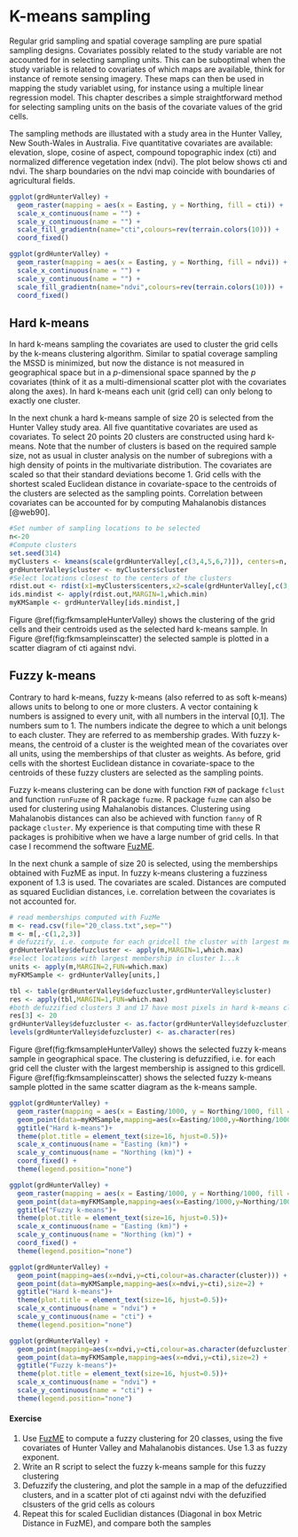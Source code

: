 # K-means sampling {#kmeans}

Regular grid sampling and spatial coverage sampling are pure spatial sampling designs. Covariates possibly related
to the study variable are not accounted for in selecting sampling units. This can be suboptimal when the study variable is related to covariates of which maps are available, think for instance of remote sensing imagery. These maps can then be used in mapping the study variablet using, for instance using a multiple linear regression model. This chapter describes a simple straightforward method for selecting sampling units on the basis of the covariate values of the grid cells.

The sampling methods are illustated with a study area in the Hunter Valley, New South-Wales in Australia. Five quantitative covariates are available: elevation, slope, cosine of aspect, compound topographic index (cti) and normalized difference vegetation index (ndvi). The plot below shows cti and ndvi. The sharp boundaries on the ndvi map coincide with boundaries of agricultural fields.

```r
ggplot(grdHunterValley) +
  geom_raster(mapping = aes(x = Easting, y = Northing, fill = cti)) +
  scale_x_continuous(name = "") +
  scale_y_continuous(name = "") +
  scale_fill_gradientn(name="cti",colours=rev(terrain.colors(10))) +
  coord_fixed()

ggplot(grdHunterValley) +
  geom_raster(mapping = aes(x = Easting, y = Northing, fill = ndvi)) +
  scale_x_continuous(name = "") +
  scale_y_continuous(name = "") +
  scale_fill_gradientn(name="ndvi",colours=rev(terrain.colors(10))) +
  coord_fixed()
```

## Hard k-means {#Hardkmeans}

In hard k-means sampling the covariates are used to cluster the grid cells by the k-means clustering algorithm. Similar to spatial coverage sampling the MSSD is minimized, but now the distance is not measured in geographical space but in a $p$-dimensional space spanned by the $p$ covariates (think of it as a multi-dimensional scatter plot with the covariates along the axes). In hard k-means each unit (grid cell) can only belong to exactly one cluster.

In the next chunk a hard k-means sample of size 20 is selected from the Hunter Valley study area. All five quantitative covariates are used as covariates. To select 20 points 20 clusters are constructed using hard k-means. Note that the number of clusters is based on the required sample size, not as usual in cluster analysis on the number of subregions with a high density of points in the multivariate distribution. The covariates are scaled so that their standard deviations become 1. Grid cells with the shortest scaled Euclidean distance in covariate-space to the centroids of the clusters are selected as the sampling points. Correlation between covariates can be accounted for by computing Mahalanobis distances [@web90].

```r
#Set number of sampling locations to be selected
n<-20
#Compute clusters
set.seed(314)
myClusters <- kmeans(scale(grdHunterValley[,c(3,4,5,6,7)]), centers=n, iter.max=100,nstart=10)
grdHunterValley$cluster <- myClusters$cluster
#Select locations closest to the centers of the clusters
rdist.out <- rdist(x1=myClusters$centers,x2=scale(grdHunterValley[,c(3,4,5,6,7)]))
ids.mindist <- apply(rdist.out,MARGIN=1,which.min)
myKMSample <- grdHunterValley[ids.mindist,]
```

Figure \@ref(fig:fkmsampleHunterValley) shows the clustering of the grid cells and their centroids used as the selected hard k-means sample. In Figure \@ref(fig:fkmsampleinscatter) the selected sample is plotted in a scatter diagram of cti against ndvi.

## Fuzzy k-means {#Fuzzykmens}

Contrary to hard k-means, fuzzy k-means (also referred to as soft k-means) allows units to belong to one or more clusters. A vector containing k numbers is assigned to every unit, with all numbers in the interval [0,1]. The numbers sum to 1. The numbers indicate the degree to which a unit belongs to each cluster. They are referred to as membership grades. With fuzzy k-means, the centroid of a cluster is the weighted mean of the covariates over all units, using the memberships of that cluster as weights. As before, grid cells with the shortest Euclidean distance in covariate-space to the centroids of these fuzzy clusters are selected as the sampling points. 

Fuzzy k-means clustering can be done with function `FKM` of package `fclust` and function `runFuzme` of R package `fuzme`. R package `fuzme` can also be used for clustering using Mahalanobis distances. Clustering using Mahalanobis distances can also be achieved with function `fanny` of R package `cluster`. My experience is that computing time with these R packages is prohibitive when we have a large number of grid cells. In that case I recommend the software [FuzME](https://sydney.edu.au/agriculture/pal/software/fuzme.shtml).

In the next chunk a sample of size 20 is selected, using the memberships obtained with FuzME as input. In fuzzy k-means clustering a fuzziness exponent of 1.3 is used. The covariates are scaled. Distances are computed as squared Euclidian distances, i.e. correlation between the covariates is not accounted for.

```r
# read memberships computed with FuzMe
m <- read.csv(file="20_class.txt",sep="")
m <- m[,-c(1,2,3)]
# defuzzify, i.e. compute for each gridcell the cluster with largest membership
grdHunterValley$defuzcluster <- apply(m,MARGIN=1,which.max)
#select locations with largest membership in cluster 1...k
units <- apply(m,MARGIN=2,FUN=which.max)
myFKMSample <- grdHunterValley[units,]
```

```r
tbl <- table(grdHunterValley$defuzcluster,grdHunterValley$cluster)
res <- apply(tbl,MARGIN=1,FUN=which.max)
#both defuzzified clusters 3 and 17 have most pixels in hard k-means clusters 13; cluster 20 is missing. I reclassified fuzzy cluster 3 as 20 (although it has few )
res[3] <- 20
grdHunterValley$defuzcluster <- as.factor(grdHunterValley$defuzcluster)
levels(grdHunterValley$defuzcluster) <- as.character(res)
```

Figure \@ref(fig:fkmsampleHunterValley) shows the selected fuzzy k-means sample in geographical space. The clustering is defuzzified, i.e. for each grid cell the cluster with the largest membership is assigned to this grdicell. Figure \@ref(fig:fkmsampleinscatter) shows the selected fuzzy k-means sample plotted in the same scatter diagram as the k-means sample.

```r
ggplot(grdHunterValley) +
  geom_raster(mapping = aes(x = Easting/1000, y = Northing/1000, fill = as.character(cluster))) +
  geom_point(data=myKMSample,mapping=aes(x=Easting/1000,y=Northing/1000),size=2) +
  ggtitle("Hard k-means")+
  theme(plot.title = element_text(size=16, hjust=0.5))+
  scale_x_continuous(name = "Easting (km)") +
  scale_y_continuous(name = "Northing (km)") +
  coord_fixed() +
  theme(legend.position="none")

ggplot(grdHunterValley) +
  geom_raster(mapping = aes(x = Easting/1000, y = Northing/1000, fill = as.character(defuzcluster))) +
  geom_point(data=myFKMSample,mapping=aes(x=Easting/1000,y=Northing/1000),size=2) +
  ggtitle("Fuzzy k-means")+
  theme(plot.title = element_text(size=16, hjust=0.5))+
  scale_x_continuous(name = "Easting (km)") +
  scale_y_continuous(name = "Northing (km)") +
  coord_fixed() +
  theme(legend.position="none")
```

```r
ggplot(grdHunterValley) +
  geom_point(mapping=aes(x=ndvi,y=cti,colour=as.character(cluster))) +
  geom_point(data=myKMSample,mapping=aes(x=ndvi,y=cti),size=2) +
  ggtitle("Hard k-means")+
  theme(plot.title = element_text(size=16, hjust=0.5))+
  scale_x_continuous(name = "ndvi") +
  scale_y_continuous(name = "cti") +
  theme(legend.position="none")

ggplot(grdHunterValley) +
  geom_point(mapping=aes(x=ndvi,y=cti,colour=as.character(defuzcluster))) +
  geom_point(data=myFKMSample,mapping=aes(x=ndvi,y=cti),size=2) +
  ggtitle("Fuzzy k-means")+
  theme(plot.title = element_text(size=16, hjust=0.5))+
  scale_x_continuous(name = "ndvi") +
  scale_y_continuous(name = "cti") +
  theme(legend.position="none")
```

#### Exercise {-}
1. Use [FuzME](https://sydney.edu.au/agriculture/pal/software/fuzme.shtml) to compute a fuzzy clustering for 20 classes, using the five covariates of Hunter Valley and Mahalanobis distances. Use 1.3 as fuzzy exponent.  
2. Write an R script to select the fuzzy k-means sample for this fuzzy clustering    
3. Defuzzify the clustering, and plot the sample in a map of the defuzzified clusters, and in a scatter plot of cti against ndvi with the defuzified clsusters of the grid cells as colours   
4. Repeat this for scaled Euclidian distances (Diagonal in box Metric Distance in FuzME), and compare both the samples  
